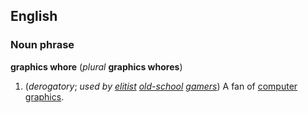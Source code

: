 ==English==
===Noun phrase===
'''graphics whore''' (''plural'' '''graphics whores''')

#(''derogatory''; ''used by [[elitist]] [[old school|old-school]] [[gamer]]s'') A fan of [[computer graphics]].